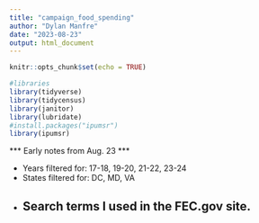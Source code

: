 ```yaml
---
title: "campaign_food_spending"
author: "Dylan Manfre"
date: "2023-08-23"
output: html_document
---
```


```r
knitr::opts_chunk$set(echo = TRUE)
```

```r

#libraries
library(tidyverse)
library(tidycensus)
library(janitor)
library(lubridate)
#install.packages("ipumsr")
library(ipumsr)
```

*** Early notes from Aug. 23 ***

- Years filtered for: 17-18, 19-20, 21-22, 23-24
- States filtered for: DC, MD, VA
- Search terms I used in the FEC.gov site.
  - 




```r




```


